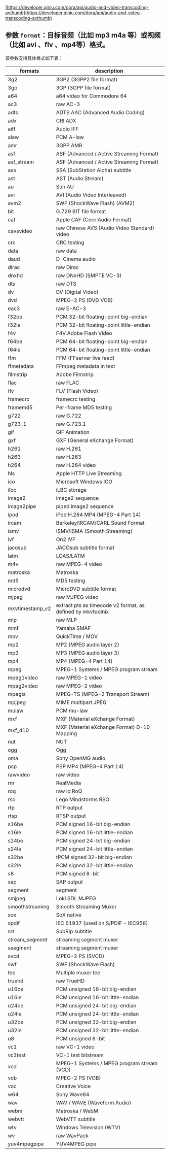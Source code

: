 [https://developer.qiniu.com/dora/api/audio-and-video-transcoding-avthumb](https://developer.qiniu.com/dora/api/audio-and-video-transcoding-avthumb)&nbsp;

## 参数 `format`：目标音频（比如 mp3 m4a 等）或视频（比如 avi 、flv 、mp4等）格式。

该参数支持具体格式如下表：

| formats | description |
| --- | --- |
| 3g2 | 3GP2 (3GPP2 file format) |
| 3gp | 3GP (3GPP file format) |
| a64 | a64 video for Commodore 64 |
| ac3 | raw AC-3 |
| adts | ADTS AAC (Advanced Audio Coding) |
| adx | CRI ADX |
| aiff | Audio IFF |
| alaw | PCM A-law |
| amr | 3GPP AMR |
| asf | ASF (Advanced / Active Streaming Format) |
| asf\_stream | ASF (Advanced / Active Streaming Format) |
| ass | SSA (SubStation Alpha) subtitle |
| ast | AST (Audio Stream) |
| au | Sun AU |
| avi | AVI (Audio Video Interleaved) |
| avm2 | SWF (ShockWave Flash) (AVM2) |
| bit | G.729 BIT file format |
| caf | Apple CAF (Core Audio Format) |
| cavsvideo | raw Chinese AVS (Audio Video Standard) video |
| crc | CRC testing |
| data | raw data |
| daud | D-Cinema audio |
| dirac | raw Dirac |
| dnxhd | raw DNxHD (SMPTE VC-3) |
| dts | raw DTS |
| dv | DV (Digital Video) |
| dvd | MPEG-2 PS (DVD VOB) |
| eac3 | raw E-AC-3 |
| f32be | PCM 32-bit floating-point big-endian |
| f32le | PCM 32-bit floating-point little-endian |
| f4v | F4V Adobe Flash Video |
| f64be | PCM 64-bit floating-point big-endian |
| f64le | PCM 64-bit floating-point little-endian |
| ffm | FFM (FFserver live feed) |
| ffmetadata | FFmpeg metadata in text |
| filmstrip | Adobe Filmstrip |
| flac | raw FLAC |
| flv | FLV (Flash Video) |
| framecrc | framecrc testing |
| framemd5 | Per-frame MD5 testing |
| g722 | raw G.722 |
| g723\_1 | raw G.723.1 |
| gif | GIF Animation |
| gxf | GXF (General eXchange Format) |
| h261 | raw H.261 |
| h263 | raw H.263 |
| h264 | raw H.264 video |
| hls | Apple HTTP Live Streaming |
| ico | Microsoft Windows ICO |
| ilbc | iLBC storage |
| image2 | image2 sequence |
| image2pipe | piped image2 sequence |
| ipod | iPod H.264 MP4 (MPEG-4 Part 14) |
| ircam | Berkeley/IRCAM/CARL Sound Format |
| ismv | ISMV/ISMA (Smooth Streaming) |
| ivf | On2 IVF |
| jacosub | JACOsub subtitle format |
| latm | LOAS/LATM |
| m4v | raw MPEG-4 video |
| matroska | Matroska |
| md5 | MD5 testing |
| microdvd | MicroDVD subtitle format |
| mjpeg | raw MJPEG video |
| mkvtimestamp\_v2 | extract pts as timecode v2 format, as defined by mkvtoolnix |
| mlp | raw MLP |
| mmf | Yamaha SMAF |
| mov | QuickTime / MOV |
| mp2 | MP2 (MPEG audio layer 2) |
| mp3 | MP3 (MPEG audio layer 3) |
| mp4 | MP4 (MPEG-4 Part 14) |
| mpeg | MPEG-1 Systems / MPEG program stream |
| mpeg1video | raw MPEG-1 video |
| mpeg2video | raw MPEG-2 video |
| mpegts | MPEG-TS (MPEG-2 Transport Stream) |
| mpjpeg | MIME multipart JPEG |
| mulaw | PCM mu-law |
| mxf | MXF (Material eXchange Format) |
| mxf\_d10 | MXF (Material eXchange Format) D-10 Mapping |
| nut | NUT |
| ogg | Ogg |
| oma | Sony OpenMG audio |
| psp | PSP MP4 (MPEG-4 Part 14) |
| rawvideo | raw video |
| rm | RealMedia |
| roq | raw id RoQ |
| rso | Lego Mindstorms RSO |
| rtp | RTP output |
| rtsp | RTSP output |
| s16be | PCM signed 16-bit big-endian |
| s16le | PCM signed 16-bit little-endian |
| s24be | PCM signed 24-bit big-endian |
| s24le | PCM signed 24-bit little-endian |
| s32be | tPCM signed 32-bit big-endian |
| s32le | PCM signed 32-bit little-endian |
| s8 | PCM signed 8-bit |
| sap | SAP output |
| segment | segment |
| smjpeg | Loki SDL MJPEG |
| smoothstreaming | Smooth Streaming Muxer |
| sox | SoX native |
| spdif | IEC 61937 (used on S/PDIF - IEC958) |
| srt | SubRip subtitle |
| stream\_segment | streaming segment muxer |
| ssegment | streaming segment muxer |
| svcd | MPEG-2 PS (SVCD) |
| swf | SWF (ShockWave Flash) |
| tee | Multiple muxer tee |
| truehd | raw TrueHD |
| u16be | PCM unsigned 16-bit big-endian |
| u16le | PCM unsigned 16-bit little-endian |
| u24be | PCM unsigned 24-bit big-endian |
| u24le | PCM unsigned 24-bit little-endian |
| u32be | PCM unsigned 32-bit big-endian |
| u32le | PCM unsigned 32-bit little-endian |
| u8 | PCM unsigned 8-bit |
| vc1 | raw VC-1 video |
| vc1test | VC-1 test bitstream |
| vcd | MPEG-1 Systems / MPEG program stream (VCD) |
| vob | MPEG-2 PS (VOB) |
| voc | Creative Voice |
| w64 | Sony Wave64 |
| wav | WAV / WAVE (Waveform Audio) |
| webm | Matroska / WebM |
| webvtt | WebVTT subtitle |
| wtv | Windows Television (WTV) |
| wv | raw WavPack |
| yuv4mpegpipe | YUV4MPEG pipe |

